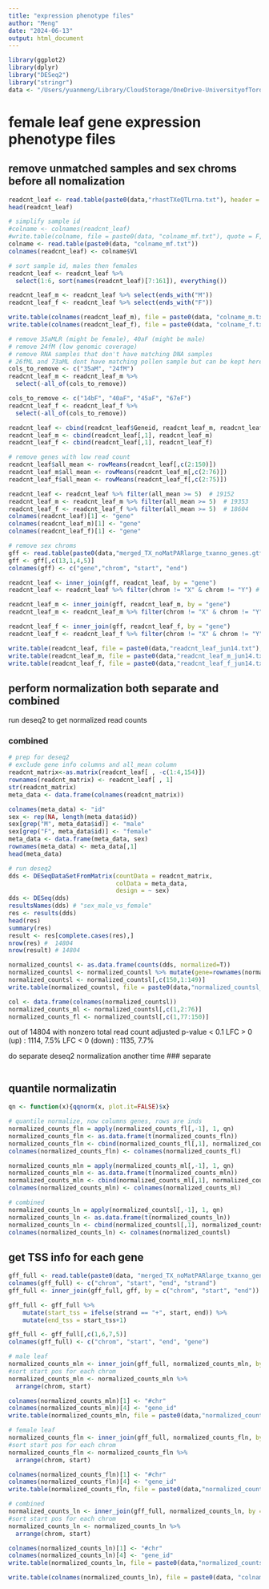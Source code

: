 ```yaml
---
title: "expression phenotype files"
author: "Meng"
date: "2024-06-13"
output: html_document
---
```


```r
library(ggplot2)
library(dplyr)
library("DESeq2")
library("stringr")
data <- "/Users/yuanmeng/Library/CloudStorage/OneDrive-UniversityofToronto/Manuscripts/rumex_eqtl/"
```


# female leaf gene expression phenotype files

## remove unmatched samples and sex chroms before all nomalization
```r
readcnt_leaf <- read.table(paste0(data,"rhastTXeQTLrna.txt"), header = T)
head(readcnt_leaf)

# simplify sample id
#colname <- colnames(readcnt_leaf)
#write.table(colname, file = paste0(data, "colname_mf.txt"), quote = F, row.names = F)
colname <- read.table(paste0(data, "colname_mf.txt"))
colnames(readcnt_leaf) <- colname$V1

# sort sample id, males then females
readcnt_leaf <- readcnt_leaf %>%
  select(1:6, sort(names(readcnt_leaf)[7:161]), everything())

readcnt_leaf_m <- readcnt_leaf %>% select(ends_with("M"))
readcnt_leaf_f <- readcnt_leaf %>% select(ends_with("F"))

write.table(colnames(readcnt_leaf_m), file = paste0(data, "colname_m.txt"), quote = F, row.names = F)
write.table(colnames(readcnt_leaf_f), file = paste0(data, "colname_f.txt"), quote = F, row.names = F)

# remove 35aMLR (might be female), 40aF (might be male)
# remove 24fM (low genomic coverage)
# remove RNA samples that don't have matching DNA samples
# 26fML and 73aML dont have matching pollen sample but can be kept here
cols_to_remove <- c("35aM", "24fM")
readcnt_leaf_m <- readcnt_leaf_m %>%
  select(-all_of(cols_to_remove))

cols_to_remove <- c("14bF", "40aF", "45aF", "67eF")
readcnt_leaf_f <- readcnt_leaf_f %>%
  select(-all_of(cols_to_remove))

readcnt_leaf <- cbind(readcnt_leaf$Geneid, readcnt_leaf_m, readcnt_leaf_f)
readcnt_leaf_m <- cbind(readcnt_leaf[,1], readcnt_leaf_m)
readcnt_leaf_f <- cbind(readcnt_leaf[,1], readcnt_leaf_f)

# remove genes with low read count 
readcnt_leaf$all_mean <- rowMeans(readcnt_leaf[,c(2:150)])
readcnt_leaf_m$all_mean <- rowMeans(readcnt_leaf_m[,c(2:76)])
readcnt_leaf_f$all_mean <- rowMeans(readcnt_leaf_f[,c(2:75)])

readcnt_leaf <- readcnt_leaf %>% filter(all_mean >= 5)  # 19152
readcnt_leaf_m <- readcnt_leaf_m %>% filter(all_mean >= 5)  # 19353
readcnt_leaf_f <- readcnt_leaf_f %>% filter(all_mean >= 5)  # 18604
colnames(readcnt_leaf)[1] <- "gene"
colnames(readcnt_leaf_m)[1] <- "gene"
colnames(readcnt_leaf_f)[1] <- "gene"

# remove sex chroms
gff <- read.table(paste0(data,"merged_TX_noMatPARlarge_txanno_genes.gtf"))
gff <- gff[,c(13,1,4,5)]
colnames(gff) <- c("gene","chrom", "start", "end")

readcnt_leaf <- inner_join(gff, readcnt_leaf, by = "gene")
readcnt_leaf <- readcnt_leaf %>% filter(chrom != "X" & chrom != "Y") # 14804

readcnt_leaf_m <- inner_join(gff, readcnt_leaf_m, by = "gene")
readcnt_leaf_m <- readcnt_leaf_m %>% filter(chrom != "X" & chrom != "Y") # 14948

readcnt_leaf_f <- inner_join(gff, readcnt_leaf_f, by = "gene")
readcnt_leaf_f <- readcnt_leaf_f %>% filter(chrom != "X" & chrom != "Y") # 14634

write.table(readcnt_leaf, file = paste0(data,"readcnt_leaf_jun14.txt"), row.names = FALSE, quote = F)
write.table(readcnt_leaf_m, file = paste0(data,"readcnt_leaf_m_jun14.txt"), row.names = FALSE, quote = F)
write.table(readcnt_leaf_f, file = paste0(data,"readcnt_leaf_f_jun14.txt"), row.names = FALSE, quote = F)
```

## perform normalization both separate and combined 
run deseq2 to get normalized read counts

### combined
```r
# prep for deseq2
# exclude gene info columns and all_mean column
readcnt_matrix<-as.matrix(readcnt_leaf[ , -c(1:4,154)]) 
rownames(readcnt_matrix) <- readcnt_leaf[ , 1]
str(readcnt_matrix)
meta_data <- data.frame(colnames(readcnt_matrix))

colnames(meta_data) <- "id"
sex <- rep(NA, length(meta_data$id))
sex[grep("M", meta_data$id)] <- "male"
sex[grep("F", meta_data$id)] <- "female"
meta_data <- data.frame(meta_data, sex)
rownames(meta_data) <- meta_data[,1]
head(meta_data)

# run deseq2
dds <- DESeqDataSetFromMatrix(countData = readcnt_matrix, 
                              colData = meta_data,
                              design = ~ sex)
dds <- DESeq(dds)
resultsNames(dds) # "sex_male_vs_female"
res <- results(dds)
head(res)
summary(res)
result <- res[complete.cases(res),]
nrow(res) #  14804
nrow(result) # 14804

normalized_countsl <- as.data.frame(counts(dds, normalized=T))
normalized_countsl <- normalized_countsl %>% mutate(gene=rownames(normalized_countsl)) 
normalized_countsl <- normalized_countsl[,c(150,1:149)]
write.table(normalized_countsl, file = paste0(data,"normalized_countsl_jun14.txt"), row.names = FALSE, quote = F)

col <- data.frame(colnames(normalized_countsl))
normalized_counts_ml <- normalized_countsl[,c(1,2:76)]
normalized_counts_fl <- normalized_countsl[,c(1,77:150)]
```
out of 14804 with nonzero total read count
adjusted p-value < 0.1
LFC > 0 (up)       : 1114, 7.5%
LFC < 0 (down)     : 1135, 7.7%

do separate deseq2 normalization another time
### separate
```r
```



## quantile normalizatin
```r
qn <- function(x){qqnorm(x, plot.it=FALSE)$x}

# quantile normalize, now columns genes, rows are inds
normalized_counts_fln = apply(normalized_counts_fl[,-1], 1, qn)
normalized_counts_fln <- as.data.frame(t(normalized_counts_fln))
normalized_counts_fln <- cbind(normalized_counts_fl[,1], normalized_counts_fln)
colnames(normalized_counts_fln) <- colnames(normalized_counts_fl)

normalized_counts_mln = apply(normalized_counts_ml[,-1], 1, qn)
normalized_counts_mln <- as.data.frame(t(normalized_counts_mln))
normalized_counts_mln <- cbind(normalized_counts_ml[,1], normalized_counts_mln)
colnames(normalized_counts_mln) <- colnames(normalized_counts_ml)

# combined
normalized_counts_ln = apply(normalized_countsl[,-1], 1, qn)
normalized_counts_ln <- as.data.frame(t(normalized_counts_ln))
normalized_counts_ln <- cbind(normalized_countsl[,1], normalized_counts_ln)
colnames(normalized_counts_ln) <- colnames(normalized_countsl)

```


## get TSS info for each gene

```r
gff_full <- read.table(paste0(data, "merged_TX_noMatPARlarge_txanno_gene_full.bed"))
colnames(gff_full) <- c("chrom", "start", "end", "strand")
gff_full <- inner_join(gff_full, gff, by = c("chrom", "start", "end"))

gff_full <- gff_full %>%
    mutate(start_tss = ifelse(strand == "+", start, end)) %>%
    mutate(end_tss = start_tss+1) 

gff_full <- gff_full[,c(1,6,7,5)]
colnames(gff_full) <- c("chrom", "start", "end", "gene")

# male leaf
normalized_counts_mln <- inner_join(gff_full, normalized_counts_mln, by = "gene")
#sort start pos for each chrom
normalized_counts_mln <- normalized_counts_mln %>%
  arrange(chrom, start) 

colnames(normalized_counts_mln)[1] <- "#chr"
colnames(normalized_counts_mln)[4] <- "gene_id"
write.table(normalized_counts_mln, file = paste0(data,"normalized_counts_mln.bed"), row.names = FALSE, quote = F, sep = "\t")

# female leaf
normalized_counts_fln <- inner_join(gff_full, normalized_counts_fln, by = "gene")
#sort start pos for each chrom
normalized_counts_fln <- normalized_counts_fln %>%
  arrange(chrom, start) 

colnames(normalized_counts_fln)[1] <- "#chr"
colnames(normalized_counts_fln)[4] <- "gene_id"
write.table(normalized_counts_fln, file = paste0(data,"normalized_counts_fln.bed"), row.names = FALSE, quote = F, sep = "\t")

# combined
normalized_counts_ln <- inner_join(gff_full, normalized_counts_ln, by = "gene")
#sort start pos for each chrom
normalized_counts_ln <- normalized_counts_ln %>%
  arrange(chrom, start) 

colnames(normalized_counts_ln)[1] <- "#chr"
colnames(normalized_counts_ln)[4] <- "gene_id"
write.table(normalized_counts_ln, file = paste0(data,"normalized_counts_ln.bed"), row.names = FALSE, quote = F, sep = "\t")

write.table(colnames(normalized_counts_ln), file = paste0(data, "colname_mf.txt"), quote = F, row.names = F)

```

